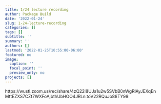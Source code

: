 ```yaml
---
title: 1/24 lecture recording
author: Package Build
date: '2022-01-24'
slug: 1-24-lecture-recording
categories: []
tags: []
subtitle: ''
summary: ''
authors: []
lastmod: '2022-01-25T10:55:00-06:00'
featured: no
image:
  caption: ''
  focal_point: ''
  preview_only: no
projects: []
---
```


https://wustl.zoom.us/rec/share/4zQ22I8UJa1u2w5SVbB0nWgRlAyJEXqEnMttEZXS7CZt7WXFoAjbthUbHOO4JRLn.toV22RQuJo88TY98